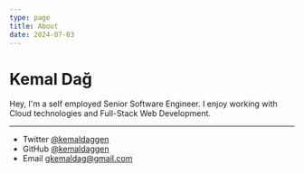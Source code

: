 ```yaml
---
type: page
title: About
date: 2024-07-03
---
```


# Kemal Dağ

Hey, I'm a self employed Senior Software Engineer. I enjoy working with Cloud technologies and Full-Stack Web Development.

---

- Twitter [@kemaldaggen](https://twitter.com/kemaldaggen)
- GitHub [@kemaldaggen](https://github.com/kemaldaggen)
- Email gkemaldag@gmail.com
